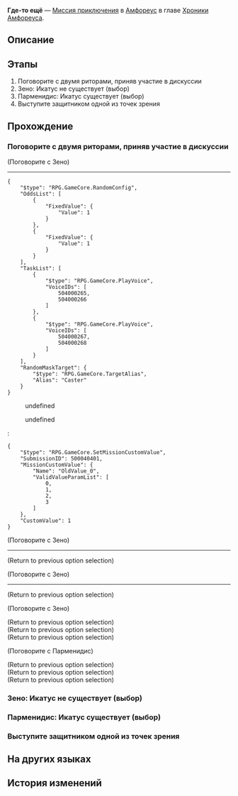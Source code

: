 {{Дополнить|Диалоги.}}
{{Миссия Инфобокс
|id              = 5000404
|Название        = 
|Изображение     = Миссия Где-то ещё.png
|Тип             = Миссия приключения
|События         = 
|Глава           = Хроники Амфореуса
|Условия         = Завершена [[Миссия Освоения]] ''[[О серебряная колесница, мчись на тёмные земли]]''
|Персонажи       = Зено; Парменидис; Первопроходец
|СтартЛокация    = [[Амфореус]] — [[Вечный священный город Охема]]
|Мир             = Амфореус
|Предыдущая      = 
|Следующая       = 
|Награды         = Звёздный нефрит*10; Утраченные золотые частицы*2; Кредиты*5 000
}}
'''Где-то ещё''' — [[Миссия приключения]] в [[Амфореус]] в главе [[Хроники Амфореуса]].

==Описание==
{{Описание|<!--официальное описание из Перекрёстка судеб-->}}

==Этапы==
# Поговорите с двумя риторами, приняв участие в дискуссии
# Зено: Икатус не существует (выбор)
# Парменидис: Икатус существует (выбор)
# Выступите защитником одной из точек зрения

==Прохождение==
{{Дополнить}}

===Поговорите с двумя риторами, приняв участие в дискуссии===
{{Описание миссии|локация=Вечный священный город Охема|Мода на дебаты давно уже распространена в Охеме, а вам как раз случайно встретились двое риторов, изрядно преуспевших в своём искусстве. Выслушайте их занимательные точки зрения.}}
{{Диалог Начало}}

;(Поговорите с Зено)
----
<pre>{
	"$type": "RPG.GameCore.RandomConfig",
	"OddsList": [
		{
			"FixedValue": {
				"Value": 1
			}
		},
		{
			"FixedValue": {
				"Value": 1
			}
		}
	],
	"TaskList": [
		{
			"$type": "RPG.GameCore.PlayVoice",
			"VoiceIDs": [
				504000265,
				504000266
			]
		},
		{
			"$type": "RPG.GameCore.PlayVoice",
			"VoiceIDs": [
				504000267,
				504000268
			]
		}
	],
	"RandomMaskTarget": {
		"$type": "RPG.GameCore.TargetAlias",
		"Alias": "Caster"
	}
}</pre>
<!--Unknown TalkSentence: 500044102-->
<!--Unknown TalkSentence: 500044103-->
<!--Unknown TalkSentence: 500044104-->
<!--Unknown TalkSentence: 500044105-->
:{{Диалог|Arrow}} undefined
:<!--Unknown TalkSentence: 500044109-->
:<!--Unknown TalkSentence: 500044110-->
:<!--Unknown TalkSentence: 500044111-->
:<!--Unknown TalkSentence: 500044112-->
:<!--Unknown TalkSentence: 500044113-->
:<!--Unknown TalkSentence: 500044114-->
:<!--Unknown TalkSentence: 500044115-->
:<!--Unknown TalkSentence: 500044116-->
:<!--Unknown TalkSentence: 500044117-->
:<!--Unknown TalkSentence: 500044118-->
:<!--Unknown TalkSentence: 500044119-->
:<!--Unknown TalkSentence: 500044120-->
:{{Диалог|Exit}} undefined
:<!--Unknown TalkSentence: 500044108-->
:<pre>{
	"$type": "RPG.GameCore.SetMissionCustomValue",
	"SubmissionID": 500040401,
	"MissionCustomValue": {
		"Name": "OldValue_0",
		"ValidValueParamList": [
			0,
			1,
			2,
			3
		]
	},
	"CustomValue": 1
}</pre>

;(Поговорите с Зено)
----
<!--Unknown TalkSentence: 500044202-->
<!--Unknown TalkSentence: 500044203-->
<!--Unknown TalkSentence: 500044204-->
<!--Unknown TalkSentence: 500044205-->
<!--Unknown TalkSentence: 500044206-->
<!--Unknown TalkSentence: 500044207-->
<!--Unknown TalkSentence: 500044208-->
<!--Unknown TalkSentence: 500044209-->
<!--Unknown TalkSentence: 500044210-->
<!--Unknown TalkSentence: 500044211-->
<!--Unknown TalkSentence: 500044212-->
<!--Unknown TalkSentence: 500044213-->
<!--Unknown TalkSentence: 500044214-->
<!--Unknown TalkSentence: 500044215-->
;(Return to previous option selection)

;(Поговорите с Зено)
----
<!--Unknown TalkSentence: 500044302-->
;(Return to previous option selection)

;(Поговорите с Зено)
<!--Unknown TalkSentence: 500044402-->
<!--Unknown TalkSentence: 500044403-->
<!--Unknown TalkSentence: 500044404-->
<!--Unknown TalkSentence: 500044405-->
<!--Unknown TalkSentence: 500044406-->
<!--Unknown TalkSentence: 500044407-->
;(Return to previous option selection)
;(Return to previous option selection)
;(Return to previous option selection)

;(Поговорите с Парменидис)
<!--Unknown TalkSentence: 500044502-->
<!--Unknown TalkSentence: 500044503-->
<!--Unknown TalkSentence: 500044504-->
;(Return to previous option selection)
;(Return to previous option selection)
;(Return to previous option selection)
{{Диалог Конец}}

===Зено: Икатус не существует (выбор)===
{{Диалог Начало}}
{{Диалог Конец}}

===Парменидис: Икатус существует (выбор)===
{{Диалог Начало}}
{{Диалог Конец}}

===Выступите защитником одной из точек зрения===
{{Диалог Начало}}
{{Диалог Конец}}

==На других языках==
{{На других языках
|en   = Elsewhere
|zhs  = 在别处
|zht  = 在別處
|ja   = どこかで
|ko   = 다른 곳에서
|es   = En otro lugar
|fr   = Ailleurs
|ru   = Где-то ещё
|th   = อยู่แห่งหนอื่น
|vi   = Ở Nơi Khác
|de   = An einem anderen Ort
|id   = Di Suatu Tempat
|pt   = Outro Lugar
}}

==История изменений==
{{История изменений|3.0}}
